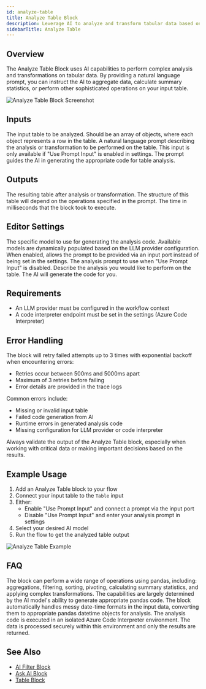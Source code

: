 ```yaml
---
id: analyze-table
title: Analyze Table Block
description: Leverage AI to analyze and transform tabular data based on natural language prompts
sidebarTitle: Analyze Table
---
```


## Overview

The Analyze Table Block uses AI capabilities to perform complex analysis and transformations on tabular data. By providing a natural language prompt, you can instruct the AI to aggregate data, calculate summary statistics, or perform other sophisticated operations on your input table.

<Frame>
  <img src="/images/analyze-table-block.png" alt="Analyze Table Block Screenshot" />
</Frame>

## Inputs

<ParamField path="Table" type="table" required>
  The input table to be analyzed. Should be an array of objects, where each object represents a row in the table.
</ParamField>

<ParamField path="Prompt" type="string" required>
  A natural language prompt describing the analysis or transformation to be performed on the table. This input is only available if "Use Prompt Input" is enabled in settings. The prompt guides the AI in generating the appropriate code for table analysis.
</ParamField>

## Outputs

<ResponseField name="Output" type="table">
  The resulting table after analysis or transformation. The structure of this table will depend on the operations specified in the prompt.
</ResponseField>

<ResponseField name="Duration" type="number">
  The time in milliseconds that the block took to execute.
</ResponseField>

## Editor Settings

<ParamField path="AI Model" type="string" default="default">
  The specific model to use for generating the analysis code. Available models are dynamically populated based on the LLM provider configuration.
</ParamField>

<ParamField path="Use Prompt Input" type="boolean" default={false}>
  When enabled, allows the prompt to be provided via an input port instead of being set in the settings.
</ParamField>

<ParamField path="Prompt" type="string">
  The analysis prompt to use when "Use Prompt Input" is disabled. Describe the analysis you would like to perform on the table. The AI will generate the code for you.
</ParamField>

## Requirements

- An LLM provider must be configured in the workflow context
- A code interpreter endpoint must be set in the settings (Azure Code Interpreter)

## Error Handling

The block will retry failed attempts up to 3 times with exponential backoff when encountering errors:
- Retries occur between 500ms and 5000ms apart
- Maximum of 3 retries before failing
- Error details are provided in the trace logs

Common errors include:
- Missing or invalid input table
- Failed code generation from AI
- Runtime errors in generated analysis code
- Missing configuration for LLM provider or code interpreter

<Warning>
  Always validate the output of the Analyze Table block, especially when working with critical data or making important decisions based on the results.
</Warning>

## Example Usage

1. Add an Analyze Table block to your flow
2. Connect your input table to the `Table` input
3. Either:
   - Enable "Use Prompt Input" and connect a prompt via the input port
   - Disable "Use Prompt Input" and enter your analysis prompt in settings
4. Select your desired AI model
5. Run the flow to get the analyzed table output

<Frame>
  <img src="/images/analyze-table-example.png" alt="Analyze Table Example" />
</Frame>

## FAQ

<AccordionGroup>
  <Accordion title="What types of analysis can the Analyze Table block perform?">
    The block can perform a wide range of operations using pandas, including: aggregations, filtering, sorting, pivoting, calculating summary statistics, and applying complex transformations. The capabilities are largely determined by the AI model's ability to generate appropriate pandas code.
  </Accordion>

  <Accordion title="How does the block handle date-time data?">
    The block automatically handles messy date-time formats in the input data, converting them to appropriate pandas datetime objects for analysis.
  </Accordion>

  <Accordion title="How is the analysis performed securely?">
    The analysis code is executed in an isolated Azure Code Interpreter environment. The data is processed securely within this environment and only the results are returned.
  </Accordion>
</AccordionGroup>

## See Also

- [AI Filter Block](/block-reference/ai/ai-filter)
- [Ask AI Block](/block-reference/ai/ask-ai)
- [Table Block](/block-reference/data/table)
